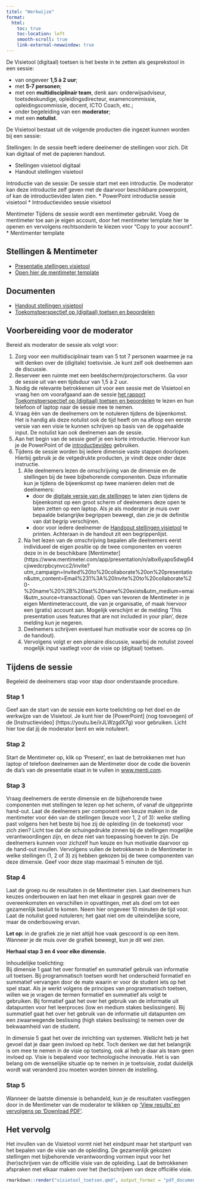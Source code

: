 ```yaml
---
titel: "Werkwijze"
format:
  html:
    toc: true
    toc-location: left
    smooth-scroll: true
    link-external-newwindow: true
---
```


::: {.lead}

De Visietool (digitaal) toetsen is het beste in te zetten als gesprekstool in een sessie: 

* van ongeveer **1,5 à 2 uur**;  
* met **5-7 personen**; 
* met een **multidisciplinair team**, denk aan: onderwijsadviseur, toetsdeskundige, opleidingsdirecteur, examencommissie, opleidingscommissie, docent, ICTO Coach, etc.;  
* onder begeleiding van een **moderator**; 
* met een **notulist**. 

De Visietool bestaat uit de volgende producten die ingezet kunnen worden bij een sessie:

Stellingen:
In de sessie heeft iedere deelnemer de stellingen voor zich. Dit kan digitaal of met de papieren handout.

* Stellingen visietool digitaal
* Handout stellingen visietool

Introductie van de sessie:
De sessie start met een introductie. De moderator kan deze introductie zelf geven met de daarvoor beschikbare powerpoint, of kan de introductievideo laten zien.
* PowerPoint introductie sessie visietool
* Introductievideo sessie visietool

Mentimeter
Tijdens de sessie wordt een mentimeter gebruikt. Voeg de mentimeter toe aan je eigen account, door het mentimeter template hier te openen en vervolgens rechtsonderin te kiezen voor "Copy to your account". 
* Mentimenter template


:::

::: {.grid}

::: {.g-col-12 .g-col-md-6}

::: {.card .text-white .bg-primary .rounded-3 .mx-auto}

::: {.card-body}

## Stellingen & Mentimeter {.card-title}

::: {.card-text}

* [Presentatie stellingen visietool](visietool_toetsen.qmd){.link-light}
* [Open hier de mentimeter template](https://www.mentimeter.com/app/presentation/n/albx6yapo5dwg64cjiwedcrpbcynvcc2/invite?utm_campaign=Invited%20to%20collaborate%20on%20presentation&utm_content=Email%231%3A%20Invite%20to%20collaborate%20-%20name%20%2B%20last%20name%20exists&utm_medium=email&utm_source=transactional){.link-light}


:::

:::

:::

:::

::: {.g-col-12 .g-col-md-6}

::: {.card .text-white .bg-primary .rounded-3 .mx-auto}

::: {.card-body}

## Documenten {.card-title}

::: {.card-text}

* [Handout stellingen visietool](Definitief_Handout_Vijf_dimensie_visietool_incl_begrippenlijst.pdf){.link-light}
* [Toekomstperspectief op (digitaal) toetsen en beoordelen](https://www.versnellingsplan.nl/Kennisbank/toekomstperspectief-op-digitaal-toetsen-en-beoordelen/){.link-light}

:::

:::

:::

:::

:::


## Voorbereiding voor de moderator

Bereid als moderator de sessie als volgt voor:

1. Zorg voor een multidisciplinair team van 5 tot 7 personen waarmee je na wilt denken over de (digitale) toetsvisie. Je kunt zelf ook deelnemen aan de discussie.  
2. Reserveer een ruimte met een beeldscherm/projectorscherm. Ga voor de sessie uit van een tijdsduur van 1,5 à 2 uur. 
3. Nodig de relevante betrokkenen uit voor een sessie met de Visietool en vraag hen om voorafgaand aan de sessie [het rapport Toekomstperspectief op (digitaal) toetsen en beoordelen](https://www.versnellingsplan.nl/Kennisbank/toekomstperspectief-op-digitaal-toetsen-en-beoordelen/) te lezen en hun telefoon of laptop naar de sessie mee te nemen.   
4. Vraag één van de deelnemers om te notuleren tijdens de bijeenkomst. Het is handig als deze notulist ook de tijd heeft om na afloop een eerste versie van een visie te kunnen schrijven op basis van de opgehaalde input. De notulist kan ook deelnemen aan de sessie. 
5. Aan het begin van de sessie geef je een korte introductie. Hiervoor kun je de PowerPoint of de [introductievideo](https://youtu.be/irJLWzgdX7g) gebruiken. 
6. Tijdens de sessie worden bij iedere dimensie vaste stappen doorlopen. Hierbij gebruik je de vetgedrukte producten, je vindt deze onder deze instructie.  
    1. Alle deelnemers lezen de omschrijving van de dimensie en de stellingen bij de twee bijbehorende componenten. Deze informatie kun je tijdens de bijeenkomst op twee manieren delen met de deelnemers: 
        * door de [digitale versie van de stellingen](visietool_toetsen.qmd) te laten zien tijdens de bijeenkomst op een groot scherm of deelnemers deze open te laten zetten op een laptop. Als je als moderator je muis over bepaalde belangrijke begrippen beweegt, dan zie je de definitie van dat begrip verschijnen.  
        * door voor iedere deelnemer de [Handoout stellingen visietool](Definitief_Handout_Vijf_dimensie_visietool_incl_begrippenlijst.pdf) te printen. Achteraan in de handout zit een begrippenlijst.  
    2. Na het lezen van de omschrijving bepalen alle deelnemers eerst individueel de eigen positie op de twee componenten en voeren deze in in de beschikbare [Mentimeter] (https://www.mentimeter.com/app/presentation/n/albx6yapo5dwg64cjiwedcrpbcynvcc2/invite?utm_campaign=Invited%20to%20collaborate%20on%20presentation&utm_content=Email%231%3A%20Invite%20to%20collaborate%20-%20name%20%2B%20last%20name%20exists&utm_medium=email&utm_source=transactional). Open van tevoren de Mentimeter in je eigen Mentimeteraccount, die van je organisatie, of maak hiervoor een (gratis) account aan. Mogelijk verschijnt er de melding ‘This presentation uses features that are not included in your plan’, deze melding kun je negeren. 
    3. Deelnemers schrijven eventueel hun motivatie voor de scores op (in de handout). 
    4. Vervolgens volgt er een plenaire discussie, waarbij de notulist zoveel mogelijk input vastlegt voor de visie op (digitaal) toetsen.  

## Tijdens de sessie 

Begeleid de deelnemers stap voor stap door onderstaande procedure.  

### Stap 1

Geef aan de start van de sessie een korte toelichting op het doel en de werkwijze van de Visietool. Je kunt hier de [PowerPoint] (nog toevoegen) of de [Instructievideo] (https://youtu.be/irJLWzgdX7g) voor gebruiken. Licht hier toe dat jij de moderator bent en wie notuleert. 

### Stap 2

Start de Mentimeter op, klik op ‘Present’, en laat de betrokkenen met hun laptop of telefoon deelnemen aan de Mentimeter door de code die bovenin de dia’s van de presentatie staat in te vullen in [www.menti.com](www.menti.com).  

:::{.repeat}

### Stap 3

Vraag deelnemers de eerste dimensie en de bijbehorende twee componenten met stellingen te lezen op het scherm, of vanaf de uitgeprinte hand-out. Laat de deelnemers per component een keuze maken in de mentimeter voor één van de stellingen (keuze voor 1, 2 of 3): welke stelling past volgens hen het beste bij hoe zij de opleiding (in de toekomst) voor zich zien? Licht toe dat de schuingedrukte zinnen bij de stellingen mogelijke verantwoordingen zijn, en deze niet van toepassing hoeven te zijn. De deelnemers kunnen voor zichzelf hun keuze en hun motivatie daarvoor op de hand-out invullen. Vervolgens vullen de betrokkenen in de Mentimeter in welke stellingen (1, 2 of 3) zij hebben gekozen bij de twee componenten van deze dimensie. Geef voor deze stap maximaal 5 minuten de tijd. 

### Stap 4

Laat de groep nu de resultaten in de Mentimeter zien. Laat deelnemers hun keuzes onderbouwen en laat hen met elkaar in gesprek gaan over de overeenkomsten en verschillen in opvattingen, met als doel om tot een gezamenlijk besluit te komen. Neem hier ongeveer 10 minuten de tijd voor. Laat de notulist goed notuleren; het gaat niet om de uiteindelijke score, maar de onderbouwing ervan.  

**Let op**: in de grafiek zie je niet altijd hoe vaak gescoord is op een item. Wanneer je de muis over de grafiek beweegt, kun je dit wel zien. 

**Herhaal stap 3 en 4 voor elke dimensie.**

Inhoudelijke toelichting:  
Bij dimensie 1 gaat het over formatief en summatief gebruik van informatie uit toetsen. Bij programmatisch toetsen wordt het onderscheid formatief en summatief vervangen door de mate waarin er voor de student iets op het spel staat. Als je werkt volgens de principes van programmatisch toetsen, willen we je vragen de termen formatief en summatief als volgt te gebruiken. Bij formatief gaat het over het gebruik van de informatie uit datapunten voor het leerproces (low en medium stakes beslissingen). Bij summatief gaat het over het gebruik van de informatie uit datapunten om een zwaarwegende beslissing (high stakes beslissing) te nemen over de bekwaamheid van de student.    

In dimensie 5 gaat het over de inrichting van systemen. Wellicht heb je het gevoel dat je daar geen invloed op hebt. Toch denken we dat het belangrijk is om mee te nemen in de visie op toetsing, ook al heb je daar als team geen invloed op. Visie is bepalend voor technologische innovatie. Het is van belang om de wenselijke situatie op te nemen in je toetsvisie, zodat duidelijk wordt wat veranderd zou moeten worden binnen de instelling.  

:::

### Stap 5

Wanneer de laatste dimensie is behandeld, kun je de resultaten vastleggen door in de Mentimeter van de moderator te klikken op [‘View results’ en vervolgens op ‘Download PDF’](https://werkgroep-toetsen-op-afstand.github.io/visietool-toetsen/View_results.png). 

## Het vervolg

Het invullen van de Visietool vormt niet het eindpunt maar het startpunt van het bepalen van de visie van de opleiding. De gezamenlijk gekozen stellingen met bijbehorende verantwoording vormen input voor het (her)schrijven van de officiële visie van de opleiding. Laat de betrokkenen afspraken met elkaar maken over het (her)schrijven van deze officiële visie. 
 


<!-- [Start](visietool_toetsen.qmd){.btn .btn-primary target="_blank"} -->

```r
rmarkdown::render("visietool_toetsen.qmd", output_format = "pdf_document")
```

